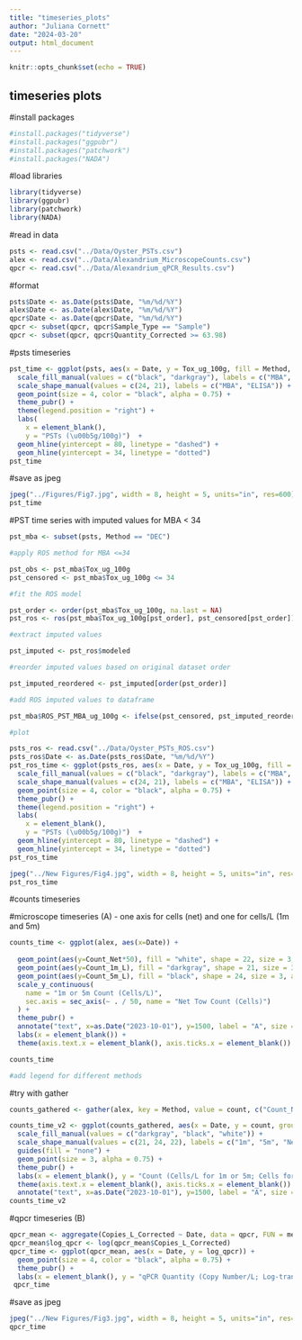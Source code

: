 ```yaml
---
title: "timeseries_plots"
author: "Juliana Cornett"
date: "2024-03-20"
output: html_document
---
```


```r
knitr::opts_chunk$set(echo = TRUE)
```

## timeseries plots

#install packages

```r
#install.packages("tidyverse")
#install.packages("ggpubr")
#install.packages("patchwork")
#install.packages("NADA")
```

#load libraries

```r
library(tidyverse)
library(ggpubr)
library(patchwork)
library(NADA)
```

#read in data

```r
psts <- read.csv("../Data/Oyster_PSTs.csv")
alex <- read.csv("../Data/Alexandrium_MicroscopeCounts.csv")
qpcr <- read.csv("../Data/Alexandrium_qPCR_Results.csv")
```

#format 

```r
psts$Date <- as.Date(psts$Date, "%m/%d/%Y")
alex$Date <- as.Date(alex$Date, "%m/%d/%Y")
qpcr$Date <- as.Date(qpcr$Date, "%m/%d/%Y")
qpcr <- subset(qpcr, qpcr$Sample_Type == "Sample")
qpcr <- subset(qpcr, qpcr$Quantity_Corrected >= 63.98)
```

#psts timeseries

```r
pst_time <- ggplot(psts, aes(x = Date, y = Tox_ug_100g, fill = Method, shape = Method)) + 
  scale_fill_manual(values = c("black", "darkgray"), labels = c("MBA", "ELISA")) +
  scale_shape_manual(values = c(24, 21), labels = c("MBA", "ELISA")) +
  geom_point(size = 4, color = "black", alpha = 0.75) +
  theme_pubr() +
  theme(legend.position = "right") +
  labs(
    x = element_blank(),
    y = "PSTs (\u00b5g/100g)")  +
  geom_hline(yintercept = 80, linetype = "dashed") +
  geom_hline(yintercept = 34, linetype = "dotted")
pst_time
```

#save as jpeg

```r
jpeg("../Figures/Fig7.jpg", width = 8, height = 5, units="in", res=600)
pst_time
```

#PST time series with imputed values for MBA < 34

```r
pst_mba <- subset(psts, Method == "DEC")

#apply ROS method for MBA <=34

pst_obs <- pst_mba$Tox_ug_100g
pst_censored <- pst_mba$Tox_ug_100g <= 34

#fit the ROS model

pst_order <- order(pst_mba$Tox_ug_100g, na.last = NA)
pst_ros <- ros(pst_mba$Tox_ug_100g[pst_order], pst_censored[pst_order])

#extract imputed values

pst_imputed <- pst_ros$modeled

#reorder imputed values based on original dataset order

pst_imputed_reordered <- pst_imputed[order(pst_order)]

#add ROS imputed values to dataframe

pst_mba$ROS_PST_MBA_ug_100g <- ifelse(pst_censored, pst_imputed_reordered, pst_mba$Tox_ug_100g)

#plot

psts_ros <- read.csv("../Data/Oyster_PSTs_ROS.csv")
psts_ros$Date <- as.Date(psts_ros$Date, "%m/%d/%Y")
pst_ros_time <- ggplot(psts_ros, aes(x = Date, y = Tox_ug_100g, fill = Method, shape = Method)) + 
  scale_fill_manual(values = c("black", "darkgray"), labels = c("MBA", "ELISA")) +
  scale_shape_manual(values = c(24, 21), labels = c("MBA", "ELISA")) +
  geom_point(size = 4, color = "black", alpha = 0.75) +
  theme_pubr() +
  theme(legend.position = "right") +
  labs(
    x = element_blank(),
    y = "PSTs (\u00b5g/100g)")  +
  geom_hline(yintercept = 80, linetype = "dashed") +
  geom_hline(yintercept = 34, linetype = "dotted")
pst_ros_time

jpeg("../New Figures/Fig4.jpg", width = 8, height = 5, units="in", res=600)
pst_ros_time
```

#counts timeseries

#microscope timeseries (A) - one axis for cells (net) and one for cells/L (1m and 5m)

```r
counts_time <- ggplot(alex, aes(x=Date)) +
  
  geom_point(aes(y=Count_Net*50), fill = "white", shape = 22, size = 3, alpha = 0.75) + 
  geom_point(aes(y=Count_1m_L), fill = "darkgray", shape = 21, size = 3, alpha = 0.75) +
  geom_point(aes(y=Count_5m_L), fill = "black", shape = 24, size = 3, alpha = 0.75) +
  scale_y_continuous(
    name = "1m or 5m Count (Cells/L)",
    sec.axis = sec_axis(~ . / 50, name = "Net Tow Count (Cells)")
  ) +
  theme_pubr() +
  annotate("text", x=as.Date("2023-10-01"), y=1500, label = "A", size = 5) +
  labs(x = element_blank()) + 
  theme(axis.text.x = element_blank(), axis.ticks.x = element_blank()) 

counts_time

#add legend for different methods
```

#try with gather

```r
counts_gathered <- gather(alex, key = Method, value = count, c("Count_Net", "Count_1m_L", "Count_5m_L"))

counts_time_v2 <- ggplot(counts_gathered, aes(x = Date, y = count, group = Method, fill = Method, shape = Method)) +
  scale_fill_manual(values = c("darkgray", "black", "white")) +
  scale_shape_manual(values = c(21, 24, 22), labels = c("1m", "5m", "Net Tow")) +
  guides(fill = "none") +
  geom_point(size = 3, alpha = 0.75) +
  theme_pubr() +
  labs(x = element_blank(), y = "Count (Cells/L for 1m or 5m; Cells for Net Tow)") + 
  theme(axis.text.x = element_blank(), axis.ticks.x = element_blank()) +
  annotate("text", x=as.Date("2023-10-01"), y=1500, label = "A", size = 5) 
counts_time_v2
```

#qpcr timeseries (B)

```r
qpcr_mean <- aggregate(Copies_L_Corrected ~ Date, data = qpcr, FUN = mean)
qpcr_mean$log_qpcr <- log(qpcr_mean$Copies_L_Corrected)
qpcr_time <- ggplot(qpcr_mean, aes(x = Date, y = log_qpcr)) + 
  geom_point(size = 4, color = "black", alpha = 0.75) + 
  theme_pubr() + 
  labs(x = element_blank(), y = "qPCR Quantity (Copy Number/L; Log-transformed)") 
 qpcr_time
```

#save as jpeg

```r
jpeg("../New Figures/Fig3.jpg", width = 8, height = 5, units="in", res=600)
qpcr_time
```
